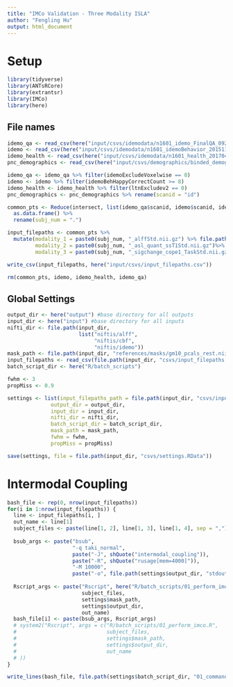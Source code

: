 ```yaml
---
title: "IMCo Validation - Three Modality ISLA"
author: "Fengling Hu"
output: html_document
---
```


# Setup
```r
library(tidyverse)
library(ANTsRCore)
library(extrantsr)
library(IMCo)
library(here)
```

## File names
```r
idemo_qa <- read_csv(here("input/csvs/idemodata/n1601_idemo_FinalQA_092817.csv"))
idemo <- read_csv(here("input/csvs/idemodata/n1601_idemoBehavior_20151130.csv"))
idemo_health <- read_csv(here("input/csvs/idemodata/n1601_health_20170421.csv"))
pnc_demographics <- read_csv(here("input/csvs/demographics/binded_demographics.csv"))

idemo_qa <- idemo_qa %>% filter(idemoExcludeVoxelwise == 0)
idemo <- idemo %>% filter(idemoBehHappyCorrectCount >= 8)
idemo_health <- idemo_health %>% filter(ltnExcludev2 == 0)
pnc_demographics <- pnc_demographics %>% rename(scanid = "id")

common_pts <- Reduce(intersect, list(idemo_qa$scanid, idemo$scanid, idemo_health$scanid, pnc_demographics$scanid)) %>%
  as.data.frame() %>%
  rename(subj_num = ".")

input_filepaths <- common_pts %>% 
  mutate(modality_1 = paste0(subj_num, "_alffStd.nii.gz") %>% file.path("input/niftis/alff", .) %>% here(),
         modality_2 = paste0(subj_num, "_asl_quant_ssT1Std.nii.gz")%>% file.path("input/niftis/cbf", .) %>% here(), 
         modality_3 = paste0(subj_num, "_sigchange_cope1_TaskStd.nii.gz") %>% file.path("input/niftis/idemo", .) %>% here())

write_csv(input_filepaths, here("input/csvs/input_filepaths.csv"))

rm(common_pts, idemo, idemo_health, idemo_qa)
```

## Global Settings
```r
output_dir <- here("output") #base directory for all outputs
input_dir <- here("input") #base directory for all inputs
nifti_dir <- file.path(input_dir, 
                       list("niftis/alff",
                            "niftis/cbf",
                            "niftis/idemo"))
mask_path <- file.path(input_dir, "references/masks/gm10_pcals_rest.nii.gz")
input_filepaths <- read_csv(file.path(input_dir, "csvs/input_filepaths.csv"))
batch_script_dir <- here("R/batch_scripts")

fwhm <- 3
propMiss <- 0.9

settings <- list(input_filepaths_path = file.path(input_dir, "csvs/input_filepaths.csv"),
              output_dir = output_dir,
              input_dir = input_dir,
              nifti_dir = nifti_dir,
              batch_script_dir = batch_script_dir,
              mask_path = mask_path,
              fwhm = fwhm,
              propMiss = propMiss)

save(settings, file = file.path(input_dir, "csvs/settings.RData"))

```

# Intermodal Coupling
```r
bash_file <- rep(0, nrow(input_filepaths))
for(i in 1:nrow(input_filepaths)) {
  line <- input_filepaths[i, ]
  out_name <- line[1]
  subject_files <- paste(line[1, 2], line[1, 3], line[1, 4], sep = ",")
  
  bsub_args <- paste("bsub",
                     "-q taki_normal",
                     paste("-J", shQuote("intermodal_coupling")),
                     paste("-R", shQuote("rusage[mem=4000]")),
                     "-M 10000",
                     paste("-o", file.path(settings$output_dir, "stdout/intermodal_coupling.txt")))
  
  Rscript_args <- paste("Rscript", here("R/batch_scripts/01_perform_imco.R"),
                        subject_files,
                        settings$mask_path,
                        settings$output_dir,
                        out_name)
  bash_file[i] <- paste(bsub_args, Rscript_args)
  # system2("Rscript", args = c("R/batch_scripts/01_perform_imco.R",
  #                             subject_files,
  #                             settings$mask_path,
  #                             settings$output_dir,
  #                             out_name
  # ))
}

write_lines(bash_file, file.path(settings$batch_script_dir, "01_commands.sh"))
```

